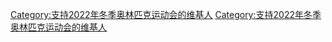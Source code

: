 {{Userbox
  |border-c = #000000
  |border-s = 1
  |id-c     = #FFFFFF
  |id-s     = 12
  |id-fc    = #000000
  |info-c   = #ffffff
  |info-s   = 8
  |info-fc  = #FF0000
  |id       = [[File:2022 Winter Olympics logo.svg|无框|70px]]
  |info     = 這位用戶支持[[2022年冬季奥林匹克运动会]]。
}}
<includeonly>[[Category:支持2022年冬季奥林匹克运动会的维基人]]</includeonly><noinclude>
[[Category:支持2022年冬季奥林匹克运动会的维基人]]
</noinclude>